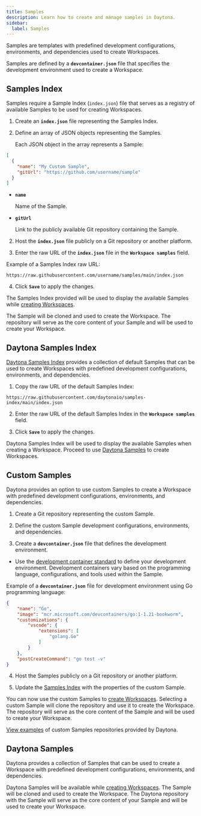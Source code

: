 ```yaml
---
title: Samples
description: Learn how to create and manage samples in Daytona.
sidebar:
  label: Samples
---
```



Samples are templates with predefined development configurations, environments, and dependencies used to create Workspaces.

Samples are defined by a **`devcontainer.json`** file that specifies the development environment used to create a Workspace.

## Samples Index

Samples require a Sample Index (`index.json`) file that serves as a registry of available Samples to be used for creating Workspaces. 

1. Create an **`index.json`** file representing the Samples Index.

2. Define an array of JSON objects representing the Samples.

    Each JSON object in the array represents a Sample:

```json
[
  {
    "name": "My Custom Sample",
    "gitUrl": "https://github.com/username/sample"
  }
]
```

- **`name`**

    Name of the Sample.

- **`gitUrl`**
    
    Link to the publicly available Git repository containing the Sample.

2. Host the **`index.json`** file publicly on a Git repository or another platform.

3. Enter the raw URL of the **`index.json`** file in the **`Workspace samples`** field. 

Example of a Samples Index raw URL:

```text
https://raw.githubusercontent.com/username/samples/main/index.json
```

4. Click **`Save`** to apply the changes.

The Samples Index provided will be used to display the available Samples while [creating Workspaces](/usage/workspaces#create-a-workspace).

The Sample will be cloned and used to create the Workspace. The repository will serve as the core content of your Sample and will be used to create your Workspace.

## Daytona Samples Index

[Daytona Samples Index](https://github.com/daytonaio/samples-index/blob/main/index.json) provides a collection of default Samples that can be used to create Workspaces with predefined development configurations, environments, and dependencies. 

1. Copy the raw URL of the default Samples Index:

```shell
https://raw.githubusercontent.com/daytonaio/samples-index/main/index.json
```

2. Enter the raw URL of the default Samples Index in the **`Workspace samples`** field.

3. Click **`Save`** to apply the changes.

Daytona Samples Index will be used to display the available Samples when creating a Workspace. Proceed to use [Daytona Samples](#daytona-samples) to create Workspaces.

## Custom Samples

Daytona provides an option to use custom Samples to create a Workspace with predefined development configurations, environments, and dependencies.

1. Create a Git repository representing the custom Sample.

2. Define the custom Sample development configurations, environments, and dependencies.

3. Create a **`devcontainer.json`** file that defines the development environment.

- Use the [development container standard](https://containers.dev/) to define your development environment. Development containers vary based on the programming language, configurations, and tools used within the Sample.

Example of a **`devcontainer.json`** file for development environment using Go programming language:

```json
{
    "name": "Go",
    "image": "mcr.microsoft.com/devcontainers/go:1-1.21-bookworm",
    "customizations": {
        "vscode": {
            "extensions": [
                "golang.Go"
            ]
        }
    },
    "postCreateCommand": "go test -v"
}
```

4. Host the Samples publicly on a Git repository or another platform.

5. Update the [Samples Index](#samples-index) with the properties of the custom Sample.

You can now use the custom Samples to [create Workspaces](/usage/workspaces#create-a-workspace). Selecting a custom Sample will clone the repository and use it to create the Workspace. The repository will serve as the core content of the Sample and will be used to create your Workspace.

[View examples](https://github.com/orgs/daytonaio/repositories?q=sample) of custom Samples repositories provided by Daytona.

## Daytona Samples

Daytona provides a collection of Samples that can be used to create a Workspace with predefined development configurations, environments, and dependencies.

Daytona Samples will be available while [creating Workspaces](/usage/workspaces#create-a-workspace). The Sample will be cloned and used to create the Workspace. The Daytona repository with the Sample will serve as the core content of your Sample and will be used to create your Workspace.